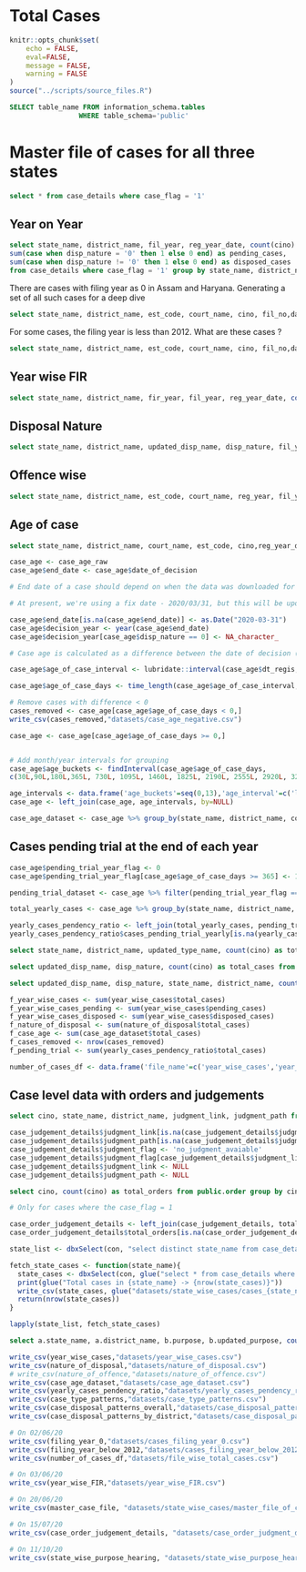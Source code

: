# Total Cases {#total_cases}

```r
knitr::opts_chunk$set(
	echo = FALSE,
	eval=FALSE,
	message = FALSE,
	warning = FALSE
)
source("../scripts/source_files.R")
```

```sql
SELECT table_name FROM information_schema.tables
                 WHERE table_schema='public'
```

# Master file of cases for all three states
```sql
select * from case_details where case_flag = '1'
```


## Year on Year
```sql
select state_name, district_name, fil_year, reg_year_date, count(cino) as total_cases, 
sum(case when disp_nature = '0' then 1 else 0 end) as pending_cases,
sum(case when disp_nature != '0' then 1 else 0 end) as disposed_cases
from case_details where case_flag = '1' group by state_name, district_name, fil_year, reg_year_date
```

There are cases with filing year as 0 in Assam and Haryana. Generating a set of all such cases for a deep dive

```sql
select state_name, district_name, est_code, court_name, cino, fil_no,date_of_filing, reg_no, reg_year_date, updated_type_name, disp_nature, updated_disp_name from case_details where fil_year = '0' and case_flag = '1'
```

For some cases, the filing year is less than 2012. What are these cases ?
```sql
select state_name, district_name, est_code, court_name, cino, fil_no,date_of_filing, reg_no, reg_year_date, updated_type_name, disp_nature, updated_disp_name from case_details where fil_year IN ('2004','2008','2009','2010') AND case_flag = '1'
```

## Year wise FIR
```sql
select state_name, district_name, fir_year, fil_year, reg_year_date, count(cino) as total_cases from case_details where case_flag = '1' group by state_name, district_name,fir_year, fil_year, reg_year_date
```

## Disposal Nature
```sql
select state_name, district_name, updated_disp_name, disp_nature, fil_year, reg_year_date, EXTRACT(year from date_of_decision) as decision_year, count(cino) as total_cases from case_details where disp_nature != '0' AND case_flag = '1' group by state_name, district_name, updated_disp_name, disp_nature, fil_year, reg_year_date, decision_year
```

## Offence wise
```sql
select state_name, district_name, est_code, court_name, reg_year, fil_year, decision_year, act_name_std, section_name_std, count(cino) as total_cases from (select c.act_name_std, c.section_name_std, d.* from acts_subset as c inner join (select a.*, b.state_name, b.district_name, b.est_code, b.court_name, b.reg_year, b.fil_year, EXTRACT(year from date_of_decision) as decision_year FROM case_acts as a LEFT JOIN case_details as b on a.cino=b.cino) as d on c.id = d.act) as e group by state_name, district_name, est_code, court_name, reg_year, fil_year, decision_year, act_name_std, section_name_std
```

## Age of case
```sql
select state_name, district_name, court_name, est_code, cino,reg_year_date, fil_year, updated_type_name, updated_disp_name, disp_nature, dt_regis, date_of_filing, date_of_decision from case_details where case_flag = '1'
```


```r
case_age <- case_age_raw
case_age$end_date <- case_age$date_of_decision 

# End date of a case should depend on when the data was downloaded for a state. This will ensure that we capture the correct status of a case (pending/disposed) as on the date of data-collection. 

# At present, we're using a fix date - 2020/03/31, but this will be updated as per the revised date of data collection for each state

case_age$end_date[is.na(case_age$end_date)] <- as.Date("2020-03-31")
case_age$decision_year <- year(case_age$end_date)
case_age$decision_year[case_age$disp_nature == 0] <- NA_character_

# Case age is calculated as a difference between the date of decision (disposed cases) or 2020/03/31 (pending cases) and the date of registration (dt_regis) of a case

case_age$age_of_case_interval <- lubridate::interval(case_age$dt_regis,case_age$end_date)

case_age$age_of_case_days <- time_length(case_age$age_of_case_interval, "days")

# Remove cases with difference < 0
cases_removed <- case_age[case_age$age_of_case_days < 0,]
write_csv(cases_removed,"datasets/case_age_negative.csv")

case_age <- case_age[case_age$age_of_case_days >= 0,]


# Add month/year intervals for grouping
case_age$age_buckets <- findInterval(case_age$age_of_case_days, 
c(30L,90L,180L,365L, 730L, 1095L, 1460L, 1825L, 2190L, 2555L, 2920L, 3285L, 3650L,Inf),rightmost.closed = TRUE)

age_intervals <- data.frame('age_buckets'=seq(0,13),'age_interval'=c('less than one month','one to three months','three to six months','six months to one year',"one to two years", "two to three years", "three to four years", "four to five years", "five to six years", "six to seven years", "seven to eight years", "eight to nine years", "nine to ten years","more than 10 years"))
case_age <- left_join(case_age, age_intervals, by=NULL)
```

```r
case_age_dataset <- case_age %>% group_by(state_name, district_name, court_name, est_code, updated_type_name, updated_disp_name, disp_nature, fil_year, reg_year_date, decision_year, age_interval) %>% summarise(total_cases = length(cino))
```


## Cases pending trial at the end of each year
```r
case_age$pending_trial_year_flag <- 0
case_age$pending_trial_year_flag[case_age$age_of_case_days >= 365] <- 1

pending_trial_dataset <- case_age %>% filter(pending_trial_year_flag == 1) %>% group_by(state_name, district_name, reg_year_date, fil_year, court_name, est_code, updated_type_name, updated_disp_name, disp_nature) %>% summarise(cases_pending_trial_yearly = length(cino))

total_yearly_cases <- case_age %>% group_by(state_name, district_name, reg_year_date, fil_year, court_name, est_code, updated_type_name, updated_disp_name, disp_nature) %>% summarise(total_cases = length(cino))

yearly_cases_pendency_ratio <- left_join(total_yearly_cases, pending_trial_dataset, by=NULL)
yearly_cases_pendency_ratio$cases_pending_trial_yearly[is.na(yearly_cases_pendency_ratio$cases_pending_trial_yearly)] <- 0
```

<!-- Cases where the year of registration is < 2019 and are pending, but are still not categorised under cases pending trial yearly. -->

<!-- This is happening because we are calculating the number of days between date of registration and **March 31, 2020**. Filing dates for such cases are mentioned in 2019 which is different from the year of filing (< 2019) -->

<!-- ```{sql connection=con, output.var='cases_from_2016_karbi_anglong'} -->
<!-- select *  from case_details where fil_year = '2016' AND district_name='Karbi Anglong' AND date_of_filing = '2019-05-06' -->
<!-- ``` -->


```sql
select state_name, district_name, updated_type_name, count(cino) as total_cases from case_details  where case_flag = '1' group by state_name, district_name, updated_type_name
```

```sql
select updated_disp_name, disp_nature, count(cino) as total_cases from case_details where case_flag = '1' group by updated_disp_name, disp_nature
```

```sql
select updated_disp_name, disp_nature, state_name, district_name, count(cino) as total_cases from case_details where case_flag = '1' group by updated_disp_name, disp_nature, state_name, district_name
```


```r
f_year_wise_cases <- sum(year_wise_cases$total_cases)
f_year_wise_cases_pending <- sum(year_wise_cases$pending_cases)
f_year_wise_cases_disposed <- sum(year_wise_cases$disposed_cases)
f_nature_of_disposal <- sum(nature_of_disposal$total_cases)
f_case_age <- sum(case_age_dataset$total_cases)
f_cases_removed <- nrow(cases_removed)
f_pending_trial <- sum(yearly_cases_pendency_ratio$total_cases)

number_of_cases_df <- data.frame('file_name'=c('year_wise_cases','year_wise_cases_pending','year_wise_disposed','nature_of_disposal', 'case_age','cases_pending_trial_yearly','cases_removed_case_age'), number_of_cases = c(f_year_wise_cases, f_year_wise_cases_pending, f_year_wise_cases_disposed, f_nature_of_disposal, f_case_age,f_pending_trial,f_cases_removed))
```
## Case level data with orders and judgements

```sql
select cino, state_name, district_name, judgment_link, judgment_path from case_details where case_flag='1' 
```

```r
case_judgement_details$judgment_link[is.na(case_judgement_details$judgment_link)] <- ''
case_judgement_details$judgment_path[is.na(case_judgement_details$judgment_path)] <- ''
case_judgement_details$judgment_flag <- 'no_judgment_avaiable'
case_judgement_details$judgment_flag[case_judgement_details$judgment_link != ''] <- 'with_judgment'
case_judgement_details$judgment_link <- NULL
case_judgement_details$judgment_path <- NULL
```

```sql
select cino, count(cino) as total_orders from public.order group by cino
```

```r

# Only for cases where the case_flag = 1

case_order_judgement_details <- left_join(case_judgement_details, total_order_per_case, by='cino')
case_order_judgement_details$total_orders[is.na(case_order_judgement_details$total_orders)] <- 0
```



```r
state_list <- dbxSelect(con, "select distinct state_name from case_details where case_flag = '1'") %>% unlist(use.names = FALSE)

fetch_state_cases <- function(state_name){
  state_cases <- dbxSelect(con, glue("select * from case_details where state_name = '{state_name}' AND case_flag = '1' "))
  print(glue("Total cases in {state_name} -> {nrow(state_cases)}"))
  write_csv(state_cases, glue("datasets/state_wise_cases/cases_{state_name}.csv"),append = FALSE)
  return(nrow(state_cases))
} 

lapply(state_list, fetch_state_cases)
```


```sql
select a.state_name, a.district_name, b.purpose, b.updated_purpose, count(*) as total_hearings from case_details as a inner join case_history as b on a.cino=b.cino  where a.case_flag = '1' group by a.state_name, a.district_name, b.purpose, b.updated_purpose 
```


```r
write_csv(year_wise_cases,"datasets/year_wise_cases.csv")
write_csv(nature_of_disposal,"datasets/nature_of_disposal.csv")
# write_csv(nature_of_offence,"datasets/nature_of_offence.csv")
write_csv(case_age_dataset,"datasets/case_age_dataset.csv")
write_csv(yearly_cases_pendency_ratio,"datasets/yearly_cases_pendency_ratio.csv")
write_csv(case_type_patterns,"datasets/case_type_patterns.csv")
write_csv(case_disposal_patterns_overall,"datasets/case_disposal_patterns_overall.csv")
write_csv(case_disposal_patterns_by_district,"datasets/case_disposal_patterns_by_district.csv")

# On 02/06/20
write_csv(filing_year_0,"datasets/cases_filing_year_0.csv")
write_csv(filing_year_below_2012,"datasets/cases_filing_year_below_2012.csv")
write_csv(number_of_cases_df,"datasets/file_wise_total_cases.csv")

# On 03/06/20
write_csv(year_wise_FIR,"datasets/year_wise_FIR.csv")

# On 20/06/20
write_csv(master_case_file, "datasets/state_wise_cases/master_file_of_cases.csv")

# On 15/07/20
write_csv(case_order_judgement_details, "datasets/case_order_judgment_details.csv")

# On 11/10/20
write_csv(state_wise_purpose_hearing, "datasets/state_wise_purpose_hearing.csv")

```
